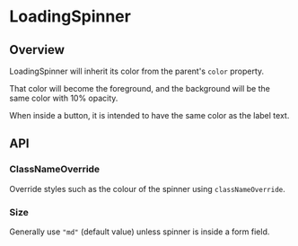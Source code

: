 
<Meta of={LoadingSpinnerStories} />

# LoadingSpinner

<ResourceLinks
  sourceCode="https://github.com/cultureamp/kaizen-design-system/tree/main/packages/components/src/LoadingSpinner"
  figma=""
  designGuidelines=""
  className="!kz-mb-8"
/>

<KAIOInstallation exportNames="LoadingSpinner" />

## Overview

LoadingSpinner will inherit its color from the parent's `color` property.

That color will become the foreground, and the background will be the same
color with 10% opacity.

When inside a button, it is intended to have the same color as the label text.

<Canvas of={LoadingSpinnerStories.Playground} />
<Controls of={LoadingSpinnerStories.Playground} />

## API

### ClassNameOverride

Override styles such as the colour of the spinner using `classNameOverride`.

<Canvas of={LoadingSpinnerStories.ClassNameOverride} />

### Size

Generally use `"md"` (default value) unless spinner is inside a form field.

<Canvas of={LoadingSpinnerStories.Size} />
